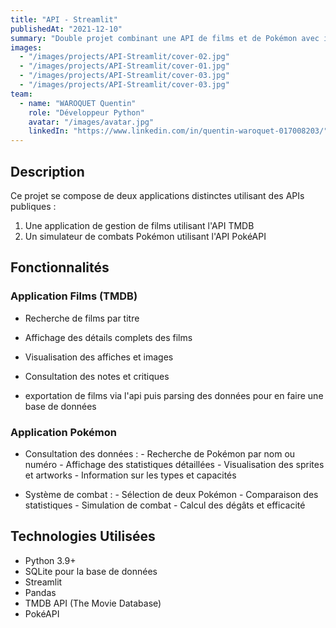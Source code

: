 ```yaml
---
title: "API - Streamlit"
publishedAt: "2021-12-10"
summary: "Double projet combinant une API de films et de Pokémon avec interfaces Streamlit"
images:
  - "/images/projects/API-Streamlit/cover-02.jpg"
  - "/images/projects/API-Streamlit/cover-01.jpg"
  - "/images/projects/API-Streamlit/cover-03.jpg"
  - "/images/projects/API-Streamlit/cover-03.jpg"
team:
  - name: "WAROQUET Quentin"
    role: "Développeur Python"
    avatar: "/images/avatar.jpg"
    linkedIn: "https://www.linkedin.com/in/quentin-waroquet-017008203/"
---
```


## Description

Ce projet se compose de deux applications distinctes utilisant des APIs publiques :
1. Une application de gestion de films utilisant l'API TMDB
2. Un simulateur de combats Pokémon utilisant l'API PokéAPI

## Fonctionnalités

### Application Films (TMDB)

  - Recherche de films par titre
  - Affichage des détails complets des films
  - Visualisation des affiches et images
  - Consultation des notes et critiques

  - exportation de films via l'api puis parsing des données pour en faire une base de données

### Application Pokémon

- Consultation des données :
      - Recherche de Pokémon par nom ou numéro
      - Affichage des statistiques détaillées
      - Visualisation des sprites et artworks
      - Information sur les types et capacités

- Système de combat :
      - Sélection de deux Pokémon
      - Comparaison des statistiques
      - Simulation de combat
      - Calcul des dégâts et efficacité


## Technologies Utilisées

  - Python 3.9+
  - SQLite pour la base de données
  - Streamlit
  - Pandas
  - TMDB API (The Movie Database)
  - PokéAPI
